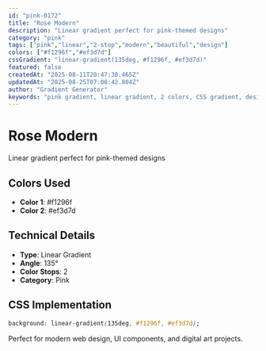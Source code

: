 ```yaml
---
id: "pink-0172"
title: "Rose Modern"
description: "Linear gradient perfect for pink-themed designs"
category: "pink"
tags: ["pink","linear","2-stop","modern","beautiful","design"]
colors: ["#f1296f","#ef3d7d"]
cssGradient: "linear-gradient(135deg, #f1296f, #ef3d7d)"
featured: false
createdAt: "2025-08-11T20:47:38.465Z"
updatedAt: "2025-08-25T07:08:42.804Z"
author: "Gradient Generator"
keywords: "pink gradient, linear gradient, 2 colors, CSS gradient, design, #f1296f, #ef3d7d"
---
```


# Rose Modern

Linear gradient perfect for pink-themed designs

## Colors Used
- **Color 1**: #f1296f
- **Color 2**: #ef3d7d

## Technical Details
- **Type**: Linear Gradient
- **Angle**: 135°
- **Color Stops**: 2
- **Category**: Pink

## CSS Implementation
```css
background: linear-gradient(135deg, #f1296f, #ef3d7d);
```

Perfect for modern web design, UI components, and digital art projects.
